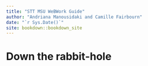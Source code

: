 ```yaml
--- 
title: "STT MSU WeBWork Guide"
author: "Andriana Manousidaki and Camille Fairbourn"
date: "`r Sys.Date()`"
site: bookdown::bookdown_site
---
```


# Down the rabbit-hole

